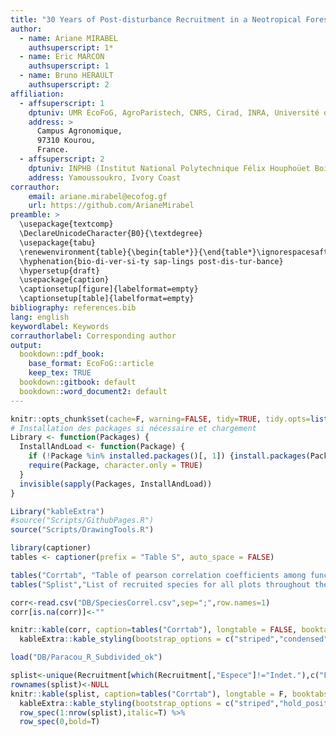 ```yaml
---
title: "30 Years of Post-disturbance Recruitment in a Neotropical Forest _ Supplementary Materials"
author:
  - name: Ariane MIRABEL
    authsuperscript: 1*
  - name: Eric MARCON
    authsuperscript: 1
  - name: Bruno HERAULT
    authsuperscript: 2
affiliation:
  - affsuperscript: 1
    dptuniv: UMR EcoFoG, AgroParistech, CNRS, Cirad, INRA, Université des Antilles, Université de Guyane.
    address: >
      Campus Agronomique,
      97310 Kourou,
      France.
  - affsuperscript: 2
    dptuniv: INPHB (Institut National Polytechnique Félix Houphoüet Boigny) 
    address: Yamoussoukro, Ivory Coast
corrauthor:
    email: ariane.mirabel@ecofog.gf
    url: https://github.com/ArianeMirabel
preamble: >
  \usepackage{textcomp}
  \DeclareUnicodeCharacter{B0}{\textdegree}
  \usepackage{tabu}
  \renewenvironment{table}{\begin{table*}}{\end{table*}\ignorespacesafterend}
  \hyphenation{bio-di-ver-si-ty sap-lings post-dis-tur-bance}
  \hypersetup{draft}
  \usepackage{caption}
  \captionsetup[figure]{labelformat=empty}
  \captionsetup[table]{labelformat=empty}
bibliography: references.bib
lang: english
keywordlabel: Keywords
corrauthorlabel: Corresponding author 
output: 
  bookdown::pdf_book:
    base_format: EcoFoG::article
    keep_tex: TRUE
  bookdown::gitbook: default
  bookdown::word_document2: default
---
```


```r
knitr::opts_chunk$set(cache=F, warning=FALSE, tidy=TRUE, tidy.opts=list(blank=FALSE, width.cutoff=40),fig.align="center")
# Installation des packages si nécessaire et chargement
Library <- function(Packages) {
  InstallAndLoad <- function(Package) {
    if (!Package %in% installed.packages()[, 1]) {install.packages(Package, repos="https://cran.rstudio.com/")}
    require(Package, character.only = TRUE)
  }
  invisible(sapply(Packages, InstallAndLoad))
}

Library("kableExtra")
#source("Scripts/GithubPages.R")
source("Scripts/DrawingTools.R")
```

```r
library(captioner)
tables <- captioner(prefix = "Table S", auto_space = FALSE)

tables("Corrtab", "Table of pearson correlation coefficients among functional traits.", display=FALSE)
tables("Splist","List of recruited species for all plots throughout the 30 years inventoried.",display=F)
```

\onecolumn

```r
corr<-read.csv("DB/SpeciesCorrel.csv",sep=";",row.names=1)
corr[is.na(corr)]<-""

knitr::kable(corr, caption=tables("Corrtab"), longtable = FALSE, booktabs = TRUE, escape = FALSE,format="latex") %>%
  kableExtra::kable_styling(bootstrap_options = c("striped","condensed","hold_position"), full_width = TRUE)
```


```r
load("DB/Paracou_R_Subdivided_ok")

splist<-unique(Recruitment[which(Recruitment[,"Espece"]!="Indet."),c("Famille","Genre","Espece")])
rownames(splist)<-NULL
knitr::kable(splist, caption=tables("Corrtab"), longtable = F, booktabs = TRUE, format="latex") %>%
  kableExtra::kable_styling(bootstrap_options = c("striped","hold_position","repeat_header","scale_down"), position="left") %>%
  row_spec(1:nrow(splist),italic=T) %>%
  row_spec(0,bold=T)

```

